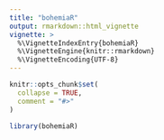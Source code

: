 ```yaml
---
title: "bohemiaR"
output: rmarkdown::html_vignette
vignette: >
  %\VignetteIndexEntry{bohemiaR}
  %\VignetteEngine{knitr::rmarkdown}
  %\VignetteEncoding{UTF-8}
---
```


```r
knitr::opts_chunk$set(
  collapse = TRUE,
  comment = "#>"
)
```

```r
library(bohemiaR)
```
